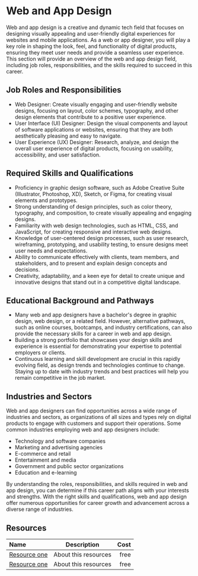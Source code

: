 # Web and App Design

Web and app design is a creative and dynamic tech field that focuses on designing visually appealing and user-friendly
digital experiences for websites and mobile applications. As a web or app designer, you will play a key role in shaping
the look, feel, and functionality of digital products, ensuring they meet user needs and provide a seamless user experience.
This section will provide an overview of the web and app design field, including job roles, responsibilities, and the skills
required to succeed in this career.

## Job Roles and Responsibilities

- Web Designer: Create visually engaging and user-friendly website designs, focusing on layout, color schemes, typography,
  and other design elements that contribute to a positive user experience.
- User Interface (UI) Designer: Design the visual components and layout of software applications or websites, ensuring that
  they are both aesthetically pleasing and easy to navigate.
- User Experience (UX) Designer: Research, analyze, and design the overall user experience of digital products, focusing
  on usability, accessibility, and user satisfaction.

## Required Skills and Qualifications

- Proficiency in graphic design software, such as Adobe Creative Suite (Illustrator, Photoshop, XD), Sketch, or Figma,
  for creating visual elements and prototypes.
- Strong understanding of design principles, such as color theory, typography, and composition, to create visually
  appealing and engaging designs.
- Familiarity with web design technologies, such as HTML, CSS, and JavaScript, for creating responsive and interactive
  web designs.
- Knowledge of user-centered design processes, such as user research, wireframing, prototyping, and usability testing,
  to ensure designs meet user needs and expectations.
- Ability to communicate effectively with clients, team members, and stakeholders, and to present and explain design
  concepts and decisions.
- Creativity, adaptability, and a keen eye for detail to create unique and innovative designs that stand out in a
  competitive digital landscape.

## Educational Background and Pathways

- Many web and app designers have a bachelor's degree in graphic design, web design, or a related field. However,
  alternative pathways, such as online courses, bootcamps, and industry certifications, can also provide the necessary
  skills for a career in web and app design.
- Building a strong portfolio that showcases your design skills and experience is essential for demonstrating your
  expertise to potential employers or clients.
- Continuous learning and skill development are crucial in this rapidly evolving field, as design trends and technologies
  continue to change. Staying up to date with industry trends and best practices will help you remain competitive in the
  job market.

## Industries and Sectors

Web and app designers can find opportunities across a wide range of industries and sectors, as organizations of all sizes
and types rely on digital products to engage with customers and support their operations. Some common industries employing
web and app designers include:

- Technology and software companies
- Marketing and advertising agencies
- E-commerce and retail
- Entertainment and media
- Government and public sector organizations
- Education and e-learning

By understanding the roles, responsibilities, and skills required in web and app design, you can determine if this career
path aligns with your interests and strengths. With the right skills and qualifications, web and app design offer numerous
opportunities for career growth and advancement across a diverse range of industries.

## Resources

| Name   | Description | Cost |
| :----- | :----: | ----: |
| [Resource one](https://example.com/)    |  About this resources   |   free |
| [Resource one](https://example.com/)    |  About this resources   |   free |